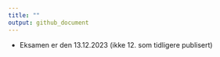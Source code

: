 ```yaml
---
title: ""
output: github_document
---
```



- Eksamen er den 13.12.2023 (ikke 12. som tidligere publisert) 
